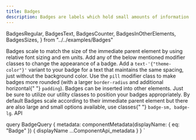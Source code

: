 ```yaml
---
title: Badges
description: Badges are labels which hold small amounts of information.
---
```


  BadgesRegular,
  BadgesText,
  BadgesCounter,
  BadgesInOtherElements,
  BadgesSizes,
} from "../../examples/Badges"

<Overview guidelink="https://modus.trimble.com/components/badges/">
  Badges scale to match the size of the immediate parent element by using
  relative font sizing and em units.
</Overview>

<CodeBlock title="Regular Badges" code={BadgesRegular}>
  Add any of the below mentioned modifier classes to change the appearance of a
  badge.
</CodeBlock>

<CodeBlock title="Text Badges" code={BadgesText}>
  Add a <code>text-'{"theme-color"}'</code> variant to your badge for a text
  that maintains the same spacing, just without the background color.
</CodeBlock>

<CodeBlock title="Counter Badges" code={BadgesCounter}>
  Use the <code>pill</code> modifier class to make badges more rounded (with a
  larger <code>border-radius</code> and additional horizontal{" "}
  <code>padding</code>).
</CodeBlock>

<CodeBlock title="Badges in other elements" code={BadgesInOtherElements}>
  Badges can be inserted into other elements. Just be sure to utilize our
  utility classes to position your badges appropriately.
</CodeBlock>

<CodeBlock title="Badge Sizes" code={BadgesSizes}>
  By default Badges scale according to their immediate parent element but there
  are also large and small options available, use classes{" "}
  <code>badge-sm, badge-lg</code>.
</CodeBlock>

<LinkedHeading h="2" className="h1" id="badges-api">
  API
</LinkedHeading>
<ComponentApi metadata={props.data.metadata} />

  query BadgeQuery {
    metadata: componentMetadata(displayName: { eq: "Badge" }) {
      displayName
      ...ComponentApi_metadata
    }
  }
`
